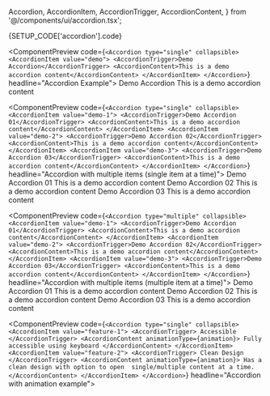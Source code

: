   Accordion,
  AccordionItem,
  AccordionTrigger,
  AccordionContent,
} from '@/components/ui/accordion.tsx';

<ComponentDocsHeader />

<ComponentManualSetup>
  <CodeBlock hasViewMore fileName={SETUP_CODE['accordion'].registerAt}>
    {SETUP_CODE['accordion'].code}
  </CodeBlock>
</ComponentManualSetup>

<div class="py-12" />

<ComponentPreview
  code={`<Accordion type="single" collapsible>
  <AccordionItem value="demo">
    <AccordionTrigger>Demo Accordion</AccordionTrigger>
    <AccordionContent>This is a demo accordion content</AccordionContent>
  </AccordionItem>
</Accordion>`}
  headline="Accordion Example">
  <Accordion type="single" collapsible>
    <AccordionItem value="demo">
      <AccordionTrigger>Demo Accordion</AccordionTrigger>
      <AccordionContent>This is a demo accordion content</AccordionContent>
    </AccordionItem>
  </Accordion>
</ComponentPreview>

<div class="py-12" />

<ComponentPreview
  code={`<Accordion type="single" collapsible>
  <AccordionItem value="demo-1">
    <AccordionTrigger>Demo Accordion 01</AccordionTrigger>
    <AccordionContent>This is a demo accordion content</AccordionContent>
  </AccordionItem>
  <AccordionItem value="demo-2">
    <AccordionTrigger>Demo Accordion 02</AccordionTrigger>
    <AccordionContent>This is a demo accordion content</AccordionContent>
  </AccordionItem>
  <AccordionItem value="demo-3">
    <AccordionTrigger>Demo Accordion 03</AccordionTrigger>
    <AccordionContent>This is a demo accordion content</AccordionContent>
  </AccordionItem>
  </Accordion>`}
  headline="Accordion with multiple items (single item at a time)">
  <Accordion type="single" collapsible>
    <AccordionItem value="demo-1">
      <AccordionTrigger>Demo Accordion 01</AccordionTrigger>
      <AccordionContent>This is a demo accordion content</AccordionContent>
    </AccordionItem>
    <AccordionItem value="demo-2">
      <AccordionTrigger>Demo Accordion 02</AccordionTrigger>
      <AccordionContent>This is a demo accordion content</AccordionContent>
    </AccordionItem>
    <AccordionItem value="demo-3">
      <AccordionTrigger>Demo Accordion 03</AccordionTrigger>
      <AccordionContent>This is a demo accordion content</AccordionContent>
    </AccordionItem>
  </Accordion>
</ComponentPreview>

<div class="py-12" />

<ComponentPreview
  code={`<Accordion type="multiple" collapsible>
  <AccordionItem value="demo-1">
    <AccordionTrigger>Demo Accordion 01</AccordionTrigger>
    <AccordionContent>This is a demo accordion content</AccordionContent>
  </AccordionItem>
  <AccordionItem value="demo-2">
    <AccordionTrigger>Demo Accordion 02</AccordionTrigger>
    <AccordionContent>This is a demo accordion content</AccordionContent>
  </AccordionItem>
  <AccordionItem value="demo-3">
    <AccordionTrigger>Demo Accordion 03</AccordionTrigger>
    <AccordionContent>This is a demo accordion content</AccordionContent>
  </AccordionItem>
</Accordion>`}
  headline="Accordion with multiple items (multiple item at a time)">
  <Accordion type="multiple" collapsible>
    <AccordionItem value="demo-1">
      <AccordionTrigger>Demo Accordion 01</AccordionTrigger>
      <AccordionContent>This is a demo accordion content</AccordionContent>
    </AccordionItem>
    <AccordionItem value="demo-2">
      <AccordionTrigger>Demo Accordion 02</AccordionTrigger>
      <AccordionContent>This is a demo accordion content</AccordionContent>
    </AccordionItem>
    <AccordionItem value="demo-3">
      <AccordionTrigger>Demo Accordion 03</AccordionTrigger>
      <AccordionContent>This is a demo accordion content</AccordionContent>
    </AccordionItem>
  </Accordion>
</ComponentPreview>

<div class="py-12" />

<ComponentPreview
  code={`<Accordion type="single" collapsible>
  <AccordionItem value="feature-1">
    <AccordionTrigger>
      Accessible
    </AccordionTrigger>
    <AccordionContent animationType={animation}>
      Fully accessible using keyboard
    </AccordionContent>
  </AccordionItem>
  <AccordionItem value="feature-2">
    <AccordionTrigger>
      Clean Design
    </AccordionTrigger>
    <AccordionContent animationType={animation}>
      Has a clean design with option to open 
      single/multiple content at a time.
    </AccordionContent>
  </AccordionItem>
</Accordion>`}
  headline="Accordion with animation example">
  <AccordionWithAnimationInContent />
</ComponentPreview>
